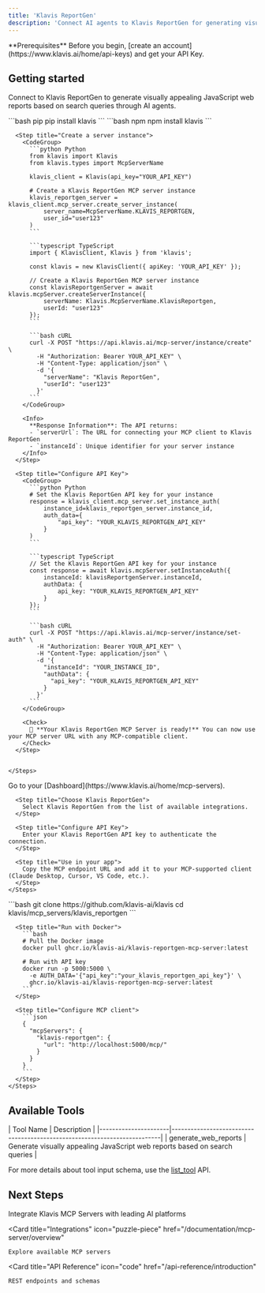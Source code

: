 ```yaml
---
title: 'Klavis ReportGen'
description: 'Connect AI agents to Klavis ReportGen for generating visually appealing web reports'
---
```


<Info>
  **Prerequisites**
  Before you begin, [create an account](https://www.klavis.ai/home/api-keys) and get your API Key.
</Info>

## Getting started

Connect to Klavis ReportGen to generate visually appealing JavaScript web reports based on search queries through AI agents.

<Tabs>
  <Tab title="API">
    <Steps>
      <Step title="Install the SDKs (optional)">
        <CodeGroup>
          ```bash pip
          pip install klavis
          ```
          ```bash npm
          npm install klavis
          ```
        </CodeGroup>
      </Step>
      
      <Step title="Create a server instance">
        <CodeGroup>
          ```python Python
          from klavis import Klavis
          from klavis.types import McpServerName
          
          klavis_client = Klavis(api_key="YOUR_API_KEY")
          
          # Create a Klavis ReportGen MCP server instance
          klavis_reportgen_server = klavis_client.mcp_server.create_server_instance(
              server_name=McpServerName.KLAVIS_REPORTGEN,
              user_id="user123"
          )
          ```
          
          ```typescript TypeScript
          import { KlavisClient, Klavis } from 'klavis';
          
          const klavis = new KlavisClient({ apiKey: 'YOUR_API_KEY' });
          
          // Create a Klavis ReportGen MCP server instance
          const klavisReportgenServer = await klavis.mcpServer.createServerInstance({
              serverName: Klavis.McpServerName.KlavisReportgen,
              userId: "user123"
          });
          ```
          
          ```bash cURL
          curl -X POST "https://api.klavis.ai/mcp-server/instance/create" \
            -H "Authorization: Bearer YOUR_API_KEY" \
            -H "Content-Type: application/json" \
            -d '{
              "serverName": "Klavis ReportGen",
              "userId": "user123"
            }'
          ```
        </CodeGroup>
        
        <Info>
          **Response Information**: The API returns:
          - `serverUrl`: The URL for connecting your MCP client to Klavis ReportGen
          - `instanceId`: Unique identifier for your server instance
        </Info>
      </Step>
      
      <Step title="Configure API Key">
        <CodeGroup>
          ```python Python
          # Set the Klavis ReportGen API key for your instance
          response = klavis_client.mcp_server.set_instance_auth(
              instance_id=klavis_reportgen_server.instance_id,
              auth_data={
                  "api_key": "YOUR_KLAVIS_REPORTGEN_API_KEY"
              }
          )
          ```
          
          ```typescript TypeScript
          // Set the Klavis ReportGen API key for your instance
          const response = await klavis.mcpServer.setInstanceAuth({
              instanceId: klavisReportgenServer.instanceId,
              authData: {
                  api_key: "YOUR_KLAVIS_REPORTGEN_API_KEY"
              }
          });
          ```
          
          ```bash cURL
          curl -X POST "https://api.klavis.ai/mcp-server/instance/set-auth" \
            -H "Authorization: Bearer YOUR_API_KEY" \
            -H "Content-Type: application/json" \
            -d '{
              "instanceId": "YOUR_INSTANCE_ID",
              "authData": {
                "api_key": "YOUR_KLAVIS_REPORTGEN_API_KEY"
              }
            }'
          ```
        </CodeGroup>
        
        <Check>
          🎉 **Your Klavis ReportGen MCP Server is ready!** You can now use your MCP server URL with any MCP-compatible client.
        </Check>
      </Step>
      

    </Steps>
  </Tab>
  
  <Tab title="UI">
    <Steps>
      <Step title="Open Dashboard">
        Go to your [Dashboard](https://www.klavis.ai/home/mcp-servers).
      </Step>
      
      <Step title="Choose Klavis ReportGen">
        Select Klavis ReportGen from the list of available integrations.
      </Step>
      
      <Step title="Configure API Key">
        Enter your Klavis ReportGen API key to authenticate the connection.
      </Step>
      
      <Step title="Use in your app">
        Copy the MCP endpoint URL and add it to your MCP-supported client (Claude Desktop, Cursor, VS Code, etc.).
      </Step>
    </Steps>
  </Tab>
  
  <Tab title="Open Source">
    <Steps>
      <Step title="Clone repository (for developers to build from source)">
        ```bash
        git clone https://github.com/klavis-ai/klavis
        cd klavis/mcp_servers/klavis_reportgen
        ```
      </Step>
      
      <Step title="Run with Docker">
        ```bash
        # Pull the Docker image
        docker pull ghcr.io/klavis-ai/klavis-reportgen-mcp-server:latest
        
        # Run with API key
        docker run -p 5000:5000 \
          -e AUTH_DATA='{"api_key":"your_klavis_reportgen_api_key"}' \
          ghcr.io/klavis-ai/klavis-reportgen-mcp-server:latest
        ```
      </Step>
      
      <Step title="Configure MCP client">
        ```json
        {
          "mcpServers": {
            "klavis-reportgen": {
              "url": "http://localhost:5000/mcp/"
            }
          }
        }
        ```
      </Step>
    </Steps>
  </Tab>
</Tabs>

## Available Tools

<Accordion title="Tools Information">
| Tool Name            | Description                                                              |
|----------------------|--------------------------------------------------------------------------|
| generate_web_reports | Generate visually appealing JavaScript web reports based on search queries |
</Accordion>

<Note>For more details about tool input schema, use the [list_tool](https://docs.klavis.ai/api-reference/mcp-server/list-tools) API.</Note>

## Next Steps

<CardGroup>
  <Card
    title="AI Platform Integrations"
    icon="robot"
    href="/documentation/ai-platform-integration/overview"
  >
    Integrate Klavis MCP Servers with leading AI platforms
  </Card>
  
  <Card
    title="Integrations"
    icon="puzzle-piece"
    href="/documentation/mcp-server/overview"
  >
    Explore available MCP servers
  </Card>
  
  <Card
    title="API Reference"
    icon="code"
    href="/api-reference/introduction"
  >
    REST endpoints and schemas
  </Card>
</CardGroup>